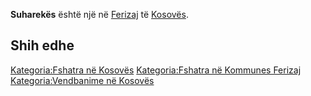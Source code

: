 {{Fshat në 
 | Emri                = Suharekës
 | EmriAlt                = 
 | NAME_SHORT_FORM=      
 | NAME_GENERIC=      
 | NAME_SORT_NAME_RO=      SUHAREKES
 | FULL_NAME_RO = Suharekës
 | FULL_NAME_ND_RO=Suharekes
 | SORT_NAME_RG=SUHAREKES
 | FULL_NAME_RG=Suharekës
 | FULL_NAME_ND_RG=Suharekes
 | SRP_NAME_SHORT_FORM=      
 | SRP_NAME_GENERIC=      
 | SRP_NAME_SORT_NAME_RO=      
 | SRP_FULL_NAME_RO = 
 | SRP_FULL_NAME_ND_RO=
 | SRP_SORT_NAME_RG=
 | SRP_FULL_NAME_RG=
 | SRP_FULL_NAME_ND_RG=
 | Emri (Rasa dhanore) = 
 | Figura              = 
 | Shteti              = Kosovo
 | Komuna              = Ferizaj
 | Kodi postar         = 
 | Sipërfaqja          = 

 | Popullsia           = 

 | Regj. i popullsisë  = 
 | Dend. e popullsisë  = 
 | Faqja zyrtare       = 
 <!--- Koordinatat ----> 
 | Gjerësia            = 42.35
 | Gjatësia            = 20.85
 | Lartësia            = 
}}
'''Suharekës''' është një [[]] në [[Ferizaj]] të [[Kosovës]].

<!-- == Gjeografia == -->
<!-- == Historia == -->
<!-- == Demografia == -->
== Shih edhe ==
{{Komuna Ferizaj}}
{{Kosovo-Administrata-Cung}}

[[Kategoria:Fshatra në Kosovës]]
[[Kategoria:Fshatra në Kommunes Ferizaj]]
[[Kategoria:Vendbanime në Kosovës]]